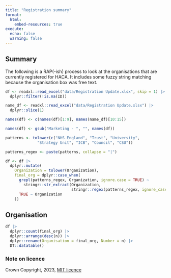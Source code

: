 ```yaml
---
title: "Registration summary"
format:
  html:
    embed-resources: true
execute:
  echo: false
  warning: false
---
```


## Summary

The following is a RAP(-ish) process to look at the organisations that are currently registered for HACA. It includes some fuzzy string matching because the organisation box was free text.

```r

df <- readxl::read_excel("data/Registration Update.xlsx", skip = 1) |> 
  dplyr::filter(!is.na(ID))

name_df <- readxl::read_excel("data/Registration Update.xlsx") |> 
  dplyr::slice(1)

names(df) <- c(names(df)[1:9], names(name_df)[10:15])

names(df) <- gsub("Marketing - ", "", names(df))

patterns <- tolower(c("NHS England", "Trust", "University", 
              "Strategy Unit", "ICB", "Council", "CSU"))

patterns_regex <- paste(patterns, collapse = "|")

df <- df |> 
  dplyr::mutate(
    Organization = tolower(Organization),
    final_org = dplyr::case_when(
      grepl(patterns_regex, Organization, ignore.case = TRUE) ~ 
        stringr::str_extract(Organization, 
                             stringr::regex(patterns_regex, ignore_case = TRUE)),
      TRUE ~ Organization
    ))

```

## Organisation

```r

df |> 
  dplyr::count(final_org) |>
  dplyr::arrange(desc(n)) |> 
  dplyr::rename(Organisation = final_org, Number = n) |> 
  DT::datatable()

```

### Note on licence

Crown Copyright, 2023, [MIT licence](https://opensource.org/license/mit/)

